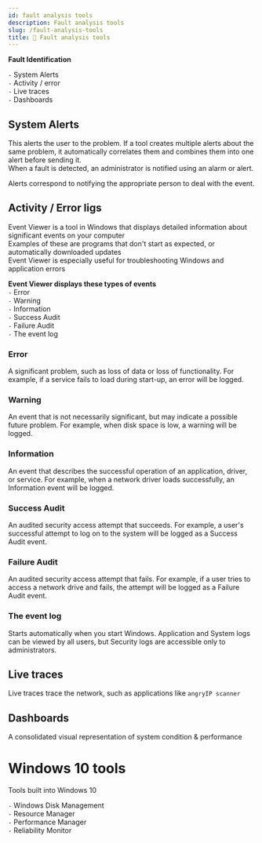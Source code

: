 ```yaml
---
id: fault analysis tools
description: Fault analysis tools
slug: /fault-analysis-tools
title: 🔎 Fault analysis tools
---
```



**Fault Identification** <br />

` - ` System Alerts <br />
` - ` Activity / error <br />
` - ` Live traces <br />
` - ` Dashboards <br />

## System Alerts
This alerts the user to the problem. If a tool creates multiple alerts about the same problem, it automatically correlates them and combines them into one alert before sending it. <br />
When a fault is detected, an administrator is notified using an alarm or alert. <br />

Alerts correspond to notifying the appropriate person to deal with the event. 

## Activity / Error ligs
Event Viewer is a tool in Windows that displays detailed information about significant events on your computer  <br />
Examples of these are programs that don't start as expected, or automatically downloaded updates <br />
Event Viewer is especially useful for troubleshooting Windows and application errors <br />

**Event Viewer displays these types of events** <br />
` - ` Error <br />
` - ` Warning <br />
` - ` Information <br />
` - ` Success Audit <br />
` - ` Failure Audit <br />
` - ` The event log <br />

### Error
A significant problem, such as loss of data or loss of functionality. For example, if a service fails to load during start-up, an error will be logged.

### Warning
An event that is not necessarily significant, but may indicate a possible future problem. For example, when disk space is low, a warning will be logged.

### Information
An event that describes the successful operation of an application, driver, or service. For example, when a network driver loads successfully, an Information event will be logged.

### Success Audit
An audited security access attempt that succeeds. For example, a user's successful attempt to log on to the system will be logged as a Success Audit event.

### Failure Audit
An audited security access attempt that fails. For example, if a user tries to access a network drive and fails, the attempt will be logged as a Failure Audit event.

### The event log
Starts automatically when you start Windows. Application and System logs can be viewed by all users, but Security logs are accessible only to administrators.

## Live traces
Live traces trace the network, such as applications like `angryIP scanner`

## Dashboards
A consolidated visual representation of system condition & performance


# Windows 10 tools
Tools built into Windows 10 <br />

` - ` Windows Disk Management <br />
` - ` Resource Manager <br />
` - ` Performance Manager <br />
` - ` Reliability Monitor <br />